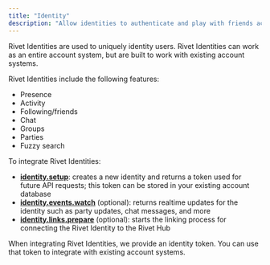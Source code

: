 ```yaml
---
title: "Identity"
description: "Allow identities to authenticate and play with friends across multiple games."
---
```


Rivet Identities are used to uniquely identity users. Rivet Identities can work as an entire account system, but are built to work with existing account systems.

Rivet Identities include the following features:

- Presence
- Activity
- Following/friends
- Chat
- Groups
- Parties
- Fuzzy search

To integrate Rivet Identities:

- **[identity.setup](/identity/api/post-identities)**: creates a new identity and returns a token used for future API requests; this token can be stored in your existing account database
- **[identity.events.watch](/identity/api/get-events-live)** (optional): returns realtime updates for the identity such as party updates, chat messages, and more
- **[identity.links.prepare](/identity/api/post-game-links)** (optional): starts the linking process for connecting the Rivet Identity to the Rivet Hub

When integrating Rivet Identities, we provide an identity token. You can use that token to integrate with existing account systems.
<CardGroup>
	<Card
		title="Friend discovery mechanisms"
		icon="compass"
		iconType="duotone"
		href="/identity/concepts/friend-discovery"
	/>
	<Card
		title="identity.setup"
		icon="code"
		iconType="duotone"
		href="/identity/api/post-identities"
	/>
	<Card
		title="identity.events.watch"
		icon="code"
		iconType="duotone"
		href="/identity/api/get-events-live"
	/>
	<Card
		title="identity.links.prepare"
		icon="code"
		iconType="duotone"
		href="/identity/api/post-game-links"
	/>
</CardGroup>

